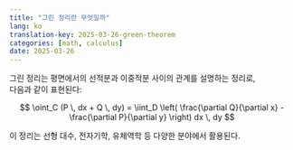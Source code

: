 ```yaml
---
title: "그린 정리란 무엇일까"
lang: ko
translation-key: 2025-03-26-green-theorem
categories: [math, calculus]
date: 2025-03-26
---
```


그린 정리는 평면에서의 선적분과 이중적분 사이의 관계를 설명하는 정리로,  
다음과 같이 표현된다:

$$
\oint_C (P \, dx + Q \, dy) = \iint_D \left( \frac{\partial Q}{\partial x} - \frac{\partial P}{\partial y} \right) dx \, dy
$$

이 정리는 선형 대수, 전자기학, 유체역학 등 다양한 분야에서 활용된다.